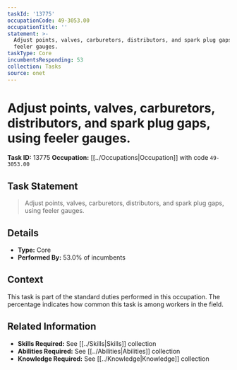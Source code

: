 ```yaml
---
taskId: '13775'
occupationCode: 49-3053.00
occupationTitle: ''
statement: >-
  Adjust points, valves, carburetors, distributors, and spark plug gaps, using
  feeler gauges.
taskType: Core
incumbentsResponding: 53
collection: Tasks
source: onet
---
```

# Adjust points, valves, carburetors, distributors, and spark plug gaps, using feeler gauges.

**Task ID:** 13775
**Occupation:** [[../Occupations|Occupation]] with code `49-3053.00`

## Task Statement

> Adjust points, valves, carburetors, distributors, and spark plug gaps, using feeler gauges.

## Details

- **Type:** Core
- **Performed By:** 53.0% of incumbents

## Context

This task is part of the standard duties performed in this occupation. The percentage indicates how common this task is among workers in the field.

## Related Information

- **Skills Required:** See [[../Skills|Skills]] collection
- **Abilities Required:** See [[../Abilities|Abilities]] collection
- **Knowledge Required:** See [[../Knowledge|Knowledge]] collection
